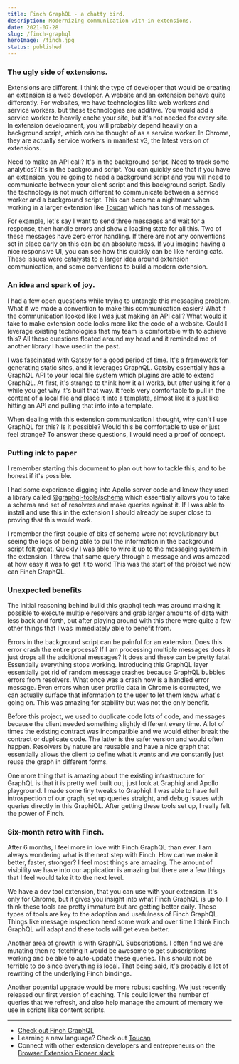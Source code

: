 ```yaml
---
title: Finch GraphQL - a chatty bird.
description: Modernizing communication with-in extensions.
date: 2021-07-28
slug: /finch-graphql
heroImage: /finch.jpg
status: published
---
```


### The ugly side of extensions.

Extensions are different. I think the type of developer that would be creating an extension is a web developer. A website and an extension behave quite differently. For websites, we have technologies like web workers and service workers, but these technologies are additive. You would add a service worker to heavily cache your site, but it's not needed for every site. In extension development, you will probably depend heavily on a background script, which can be thought of as a service worker. In Chrome, they are actually service workers in manifest v3, the latest version of extensions.

Need to make an API call? It's in the background script. Need to track some analytics? It's in the background script. You can quickly see that if you have an extension, you're going to need a background script and you will need to communicate between your client script and this background script. Sadly the technology is not much different to communicate between a service worker and a background script. This can become a nightmare when working in a larger extension like [Toucan](https://jointoucan.com) which has tons of messages.

For example, let's say I want to send three messages and wait for a response, then handle errors and show a loading state for all this. Two of these messages have zero error handling. If there are not any conventions set in place early on this can be an absolute mess. If you imagine having a nice responsive UI, you can see how this quickly can be like herding cats. These issues were catalysts to a larger idea around extension communication, and some conventions to build a modern extension.

### An idea and spark of joy.

I had a few open questions while trying to untangle this messaging problem. What if we made a convention to make this communication easier? What if the communication looked like I was just making an API call? What would it take to make extension code looks more like the code of a website. Could I leverage existing technologies that my team is comfortable with to achieve this? All these questions floated around my head and it reminded me of another library I have used in the past.

I was fascinated with Gatsby for a good period of time. It's a framework for generating static sites, and it leverages GraphQL. Gatsby essentially has a GraphQL API to your local file system which plugins are able to extend GraphQL. At first, it's strange to think how it all works, but after using it for a while you get why it's built that way. It feels very comfortable to pull in the content of a local file and place it into a template, almost like it's just like hitting an API and pulling that info into a template.

When dealing with this extension communication I thought, why can't I use GraphQL for this? Is it possible? Would this be comfortable to use or just feel strange? To answer these questions, I would need a proof of concept.

### Putting ink to paper

I remember starting this document to plan out how to tackle this, and to be honest if it's possible.

I had some experience digging into Apollo server code and knew they used a library called [@graphql-tools/schema](https://www.graphql-tools.com/docs/generate-schema/) which essentially allows you to take a schema and set of resolvers and make queries against it. If I was able to install and use this in the extension I should already be super close to proving that this would work.

I remember the first couple of bits of schema were not revolutionary but seeing the logs of being able to pull the information in the background script felt great. Quickly I was able to wire it up to the messaging system in the extension. I threw that same query through a message and was amazed at how easy it was to get it to work! This was the start of the project we now can Finch GraphQL.

### Unexpected benefits

The initial reasoning behind build this graphql tech was around making it possible to execute multiple resolvers and grab larger amounts of data with less back and forth, but after playing around with this there were quite a few other things that I was immediately able to benefit from.

Errors in the background script can be painful for an extension. Does this error crash the entire process? If I am processing multiple messages does it just drops all the additional messages? It does and these can be pretty fatal. Essentially everything stops working. Introducing this GraphQL layer essentially got rid of random message crashes because GraphQL bubbles errors from resolvers. What once was a crash now is a handled error message. Even errors when user profile data in Chrome is corrupted, we can actually surface that information to the user to let them know what's going on. This was amazing for stability but was not the only benefit.

Before this project, we used to duplicate code lots of code, and messages because the client needed something slightly different every time. A lot of times the existing contract was incompatible and we would either break the contract or duplicate code. The latter is the safer version and would often happen. Resolvers by nature are reusable and have a nice graph that essentially allows the client to define what it wants and we constantly just reuse the graph in different forms.

One more thing that is amazing about the existing infrastructure for GraphQL is that it is pretty well built out, just look at Graphiql and Apollo playground. I made some tiny tweaks to Graphiql. I was able to have full introspection of our graph, set up queries straight, and debug issues with queries directly in this GraphiQL. After getting these tools set up, I really felt the power of Finch.

### Six-month retro with Finch.

After 6 months, I feel more in love with Finch GraphQL than ever. I am always wondering what is the next step with Finch. How can we make it better, faster, stronger? I feel most things are amazing. The amount of visibility we have into our application is amazing but there are a few things that I feel would take it to the next level.

We have a dev tool extension, that you can use with your extension. It's only for Chrome, but it gives you insight into what Finch GraphQL is up to. I think these tools are pretty immature but are getting better daily. These types of tools are key to the adoption and usefulness of Finch GraphQL. Things like message inspection need some work and over time I think Finch GraphQL will adapt and these tools will get even better.

Another area of growth is with GraphQL Subscriptions. I often find we are mutating then re-fetching it would be awesome to get subscriptions working and be able to auto-update these queries. This should not be terrible to do since everything is local. That being said, it's probably a lot of rewriting of the underlying Finch bindings.

Another potential upgrade would be more robust caching. We just recently released our first version of caching. This could lower the number of queries that we refresh, and also help manage the amount of memory we use in scripts like content scripts.

---

- [Check out Finch GraphQL](https://github.com/jointoucan/finch-graphql)
- Learning a new language? Check out [Toucan](https://jointoucan.com)
- Connect with other extension developers and entrepreneurs on the [Browser Extension Pioneer slack](https://join.slack.com/t/joinbep/shared_invite/zt-rl2y95ld-vcgvgJaMc6EQLwEgi3ISnw)
